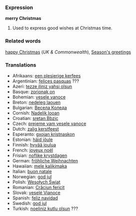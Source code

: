 ===Expression===
'''merry Christmas'''

# Used to express good wishes at Christmas time.


===Related words===
[[happy Christmas]] (''UK & Commonwealth''), [[Season's greetings]]

===Translations===
*Afrikaans: [[een plesierige kerfees]]
*Argentinian: [[felices pasquas]] ???
*Azeri: [[tezze iliniz yahsi olsun]]
*Basque: [[zorionak on]]
*Bohemian: [[vesele vanoce]]
*Breton: [[nedeleg laouen]]
*Bulgarian: [[Весела Коледа]]
*Cornish: [[Nadelik looan]]
*Croatian: [[sretan Bbzic]]
*Czech: [[prejeme vam vesele vanoce]]
*Dutch: [[zalig kerstfeest]]
*Esperanto: [[gxojan kristnaskon]]
*Estonian: [[häid jõule]]
*Finnish: [[hyvää joulua]]
*French: [[joyeux noël]]
*Frisian: [[noflike krystdagen]]
*German: [[fröhliche Weihnachten]]
*Hawaiian: [[mele kalikimaka]]
*Italian: [[buon natale]]
*Norwegian: [[god jul]]
*Polish: [[Wesołych Świąt]]
*Romanian: [[Crăciun fericit]]
*Slovak: [[veselé Vianoce]]
*Spanish: [[feliz navidad]]
*Swedish: [[god jul]]
*Turkish: [[noeliniz kutlu olsun]] ???